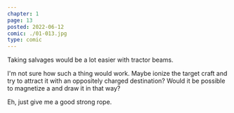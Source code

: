 ```yaml
---
chapter: 1
page: 13
posted: 2022-06-12
comic: ./01-013.jpg
type: comic
---
```


Taking salvages would be a lot easier with tractor beams.

I'm not sure how such a thing would work. Maybe ionize the target craft and try to attract it with an oppositely charged destination? Would it be possible to magnetize a and draw it in that way?

Eh, just give me a good strong rope.
